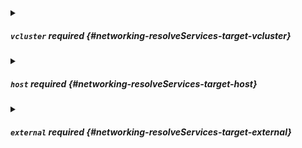 


<details className="config-field" data-expandable="true">
<summary>

##### `vcluster` <span className="config-field-required" data-required="false">required</span> <span className="config-field-type"></span> <span className="config-field-default"></span> <span className="config-field-enum"></span> {#networking-resolveServices-target-vcluster}



</summary>

<PartialVclusterreference />


</details>



<details className="config-field" data-expandable="true">
<summary>

##### `host` <span className="config-field-required" data-required="false">required</span> <span className="config-field-type"></span> <span className="config-field-default"></span> <span className="config-field-enum"></span> {#networking-resolveServices-target-host}



</summary>

<PartialHostreference />


</details>



<details className="config-field" data-expandable="true">
<summary>

##### `external` <span className="config-field-required" data-required="false">required</span> <span className="config-field-type"></span> <span className="config-field-default"></span> <span className="config-field-enum"></span> {#networking-resolveServices-target-external}



</summary>

<PartialExternalreference />


</details>
